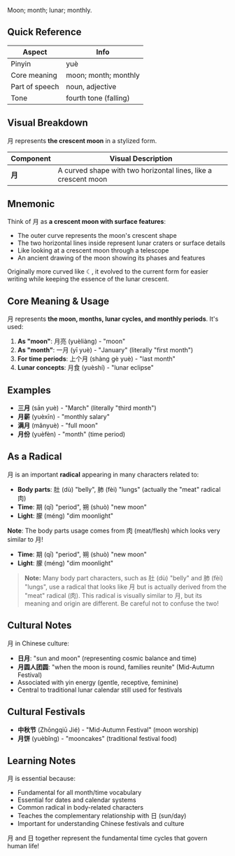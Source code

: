 Moon; month; lunar; monthly.

## Quick Reference

| Aspect         | Info                  |
| -------------- | --------------------- |
| Pinyin         | yuè                   |
| Core meaning   | moon; month; monthly  |
| Part of speech | noun, adjective       |
| Tone           | fourth tone (falling) |

## Visual Breakdown

月 represents **the crescent moon** in a stylized form.

| Component | Visual Description                                             |
| --------- | -------------------------------------------------------------- |
| **月**    | A curved shape with two horizontal lines, like a crescent moon |

## Mnemonic

Think of 月 as **a crescent moon with surface features**:

- The outer curve represents the moon's crescent shape
- The two horizontal lines inside represent lunar craters or surface details
- Like looking at a crescent moon through a telescope
- An ancient drawing of the moon showing its phases and features

Originally more curved like ☾, it evolved to the current form for easier writing while keeping the
essence of the lunar crescent.

## Core Meaning & Usage

月 represents **the moon, months, lunar cycles, and monthly periods**. It's used:

1. **As "moon"**: 月亮 (yuèliàng) - "moon"
2. **As "month"**: 一月 (yī yuè) - "January" (literally "first month")
3. **For time periods**: 上个月 (shàng gè yuè) - "last month"
4. **Lunar concepts**: 月食 (yuèshí) - "lunar eclipse"

## Examples

- **三月** (sān yuè) - "March" (literally "third month")
- **月薪** (yuèxīn) - "monthly salary"
- **满月** (mǎnyuè) - "full moon"
- **月份** (yuèfèn) - "month" (time period)

## As a Radical

月 is an important **radical** appearing in many characters related to:

- **Body parts**: 肚 (dù) "belly", 肺 (fèi) "lungs" (actually the "meat" radical 肉)
- **Time**: 期 (qī) "period", 朔 (shuò) "new moon"
- **Light**: 朦 (méng) "dim moonlight"

**Note**: The body parts usage comes from 肉 (meat/flesh) which looks very similar to 月!

- **Time**: 期 (qī) "period", 朔 (shuò) "new moon"
- **Light**: 朦 (méng) "dim moonlight"

> **Note:** Many body part characters, such as 肚 (dù) "belly" and 肺 (fèi) "lungs", use a radical
> that looks like 月 but is actually derived from the "meat" radical (肉). This radical is visually
> similar to 月, but its meaning and origin are different. Be careful not to confuse the two!

## Cultural Notes

月 in Chinese culture:

- **日月**: "sun and moon" (representing cosmic balance and time)
- **月圆人团圆**: "when the moon is round, families reunite" (Mid-Autumn Festival)
- Associated with yin energy (gentle, receptive, feminine)
- Central to traditional lunar calendar still used for festivals

## Cultural Festivals

- **中秋节** (Zhōngqiū Jié) - "Mid-Autumn Festival" (moon worship)
- **月饼** (yuèbǐng) - "mooncakes" (traditional festival food)

## Learning Notes

月 is essential because:

- Fundamental for all month/time vocabulary
- Essential for dates and calendar systems
- Common radical in body-related characters
- Teaches the complementary relationship with 日 (sun/day)
- Important for understanding Chinese festivals and culture

月 and 日 together represent the fundamental time cycles that govern human life!
